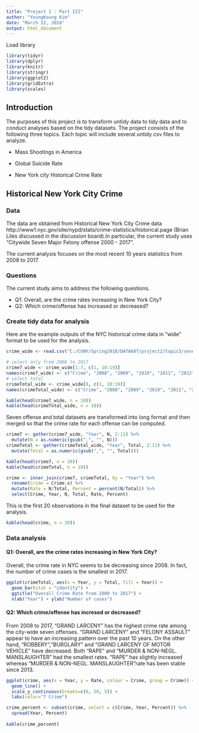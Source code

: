 ---
title: "Project 2 : Part III"
author: "YoungKoung Kim"
date: "March 12, 2018"
output: html_document
---

Load library
```{r message=FALSE}
library(tidyr)
library(dplyr)
library(knitr)
library(stringr)
library(ggplot2)
library(gridExtra)
library(scales)
```

## Introduction
The purposes of this project is to transform untidy data to tidy data and to conduct analyses based on the tidy datasets. The project consists of the following three topics. Each topic will include several untidy csv files to analyze.   

* Mass Shootings in America

* Global Suicide Rate

* New York city Historical Crime Rate   

## Historical New York City Crime

### Data

The data are obtained from Historical New York City Crime data  http://www1.nyc.gov/site/nypd/stats/crime-statistics/historical.page (Brian Liles discussed in the discussion board).In particular, the current study uses "Citywide Seven Major Felony offense 2000 - 2017".

The current analysis focuses on the most recent 10 years statistics from 2008 to 2017. 

### Questions

The current study aims to address the following questions.

* Q1: Overall, are the crime rates increasing in New York City? 
* Q2: Which crime/offense has increased or decreased? 

### Create tidy data for analysis
Here are the example outputs of the NYC historical crime data in "wide" format to be used for the analysis. 

```{r}
crime_wide <- read.csv("C:/CUNY/Spring2018/DATA607/project2/topic3/seven-major-felony-offenses-2000-2017.csv", header= TRUE)

# select only from 2008 to 2017
crime7_wide <- crime_wide[1:7, c(1, 10:19)]
names(crime7_wide) <- c("Crime", "2008", "2009", "2010", "2011", "2012", "2013", "2014", "2015", "2016", "2017")
# select total 
crimeTotal_wide <- crime_wide[8, c(1, 10:19)]
names(crimeTotal_wide) <- c("Crime", "2008", "2009", "2010", "2011", "2012", "2013", "2014", "2015", "2016", "2017")

kable(head(crime7_wide, n = 10))
kable(head(crimeTotal_wide, n = 10))

```

Seven offense and total datasets are transformed into long format and then merged so that the crime rate for each offense can be computed.   


```{r warning=FALSE}
crime7 <- gather(crime7_wide, "Year", N, 2:11) %>%
  mutate(N = as.numeric(gsub(",", "", N)))
crimeTotal <- gather(crimeTotal_wide, "Year", Total, 2:11) %>%
  mutate(Total = as.numeric(gsub(",", "", Total)))

kable(head(crime7, n = 10))
kable(head(crimeTotal, n = 10))

crime <- inner_join(crime7, crimeTotal, by = "Year") %>%
  rename(Crime = Crime.x) %>%
  mutate(Rate = N/Total, Percent = percent(N/Total)) %>%
  select(Crime, Year, N, Total, Rate, Percent)
```

This is the first 20 observations in the final dataset to be used for the analysis. 

```{r}
kable(head(crime, n = 20))

```

### Data analysis

#### Q1: Overall, are the crime rates increasing in New York City? 
Overall, the crime rate in NYC seems to be decreasing since 2008. In fact, the number of crime cases is the smallest in 2017. 

```{r}
ggplot(crimeTotal, aes(x = Year, y = Total, fill = Year)) + 
  geom_bar(stat = "identity") +
  ggtitle("Overall Crime Rate from 2009 to 2017") +
  xlab("Year") + ylab("Number of cases")

```

#### Q2: Which crime/offense has incresed or decreased? 
From 2008 to 2017, "GRAND LARCENY" has the highest crime rate among the city-wide seven offenses. "GRAND LARCENY" and "FELONY ASSAULT" appear to have an increasing pattern over the past 10 years.  On the other hand, "ROBBERY","BURGLARY" and "GRAND LARCENY OF MOTOR VEHICLE" have decreased. Both "RAPE" and  "MURDER & NON-NEGL. MANSLAUGHTER" had the smallest rates. "RAPE" has slightly increased whereas "MURDER & NON-NEGL. MANSLAUGHTER"rate has been stable since 2013. 

```{r}
ggplot(crime, aes(x = Year, y = Rate, colour = Crime, group = Crime)) +
  geom_line() +
  scale_y_continuous(breaks=c(0, 50, 5)) +
  labs(color="7 Crime")

crime_percent <- subset(crime, select = c(Crime, Year, Percent)) %>%
  spread(Year, Percent) 
  
kable(crime_percent)
```


